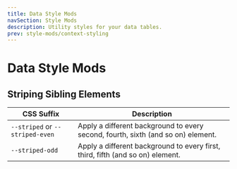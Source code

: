 ```yaml
---
title: Data Style Mods
navSection: Style Mods
description: Utility styles for your data tables.
prev: style-mods/context-styling
---
```


# Data Style Mods

## Striping Sibling Elements



CSS Suffix | Description
-----------|------------
`--striped` or `--striped-even` | Apply a different background to every second, fourth, sixth (and so on) element.
`--striped-odd` | Apply a different background to every first, third, fifth (and so on) element.